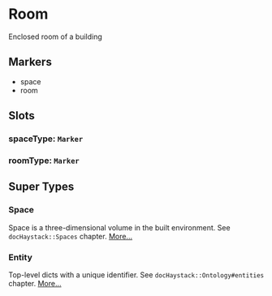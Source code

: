 # Room
Enclosed room of a building
## Markers
- space
- room

## Slots

### spaceType: `Marker`

### roomType: `Marker`


## Super Types
### Space
Space is a three-dimensional volume in the built environment.
See `docHaystack::Spaces` chapter. 
[More...](./Space)

### Entity
Top-level dicts with a unique identifier.
See `docHaystack::Ontology#entities` chapter. 
[More...](./Entity)


